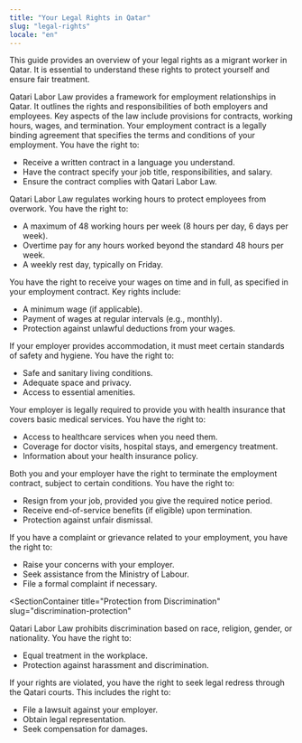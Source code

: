 ```yaml
---
title: "Your Legal Rights in Qatar"
slug: "legal-rights"
locale: "en"
---
```


This guide provides an overview of your legal rights as a migrant worker in Qatar. It is essential to understand these rights to protect yourself and ensure fair treatment.

<SectionContainer title="Introduction to Qatari Labor Law" slug="introduction">
  Qatari Labor Law provides a framework for employment relationships in Qatar.
  It outlines the rights and responsibilities of both employers and employees.
  Key aspects of the law include provisions for contracts, working hours, wages,
  and termination.
</SectionContainer>

<SectionContainer title="Employment Contract Rights" slug="contract-rights">
  Your employment contract is a legally binding agreement that specifies the
  terms and conditions of your employment. You have the right to:
  <ul>
    <li>Receive a written contract in a language you understand.</li>
    <li>
      Have the contract specify your job title, responsibilities, and salary.
    </li>
    <li>Ensure the contract complies with Qatari Labor Law.</li>
  </ul>
</SectionContainer>

<SectionContainer title="Working Hours and Overtime" slug="working-hours">
  Qatari Labor Law regulates working hours to protect employees from overwork.
  You have the right to:
  <ul>
    <li>
      A maximum of 48 working hours per week (8 hours per day, 6 days per week).
    </li>
    <li>
      Overtime pay for any hours worked beyond the standard 48 hours per week.
    </li>
    <li>A weekly rest day, typically on Friday.</li>
  </ul>
</SectionContainer>

<SectionContainer title="Wages and Payment" slug="wages-payment">
  You have the right to receive your wages on time and in full, as specified in
  your employment contract. Key rights include:
  <ul>
    <li>A minimum wage (if applicable).</li>
    <li>Payment of wages at regular intervals (e.g., monthly).</li>
    <li>Protection against unlawful deductions from your wages.</li>
  </ul>
</SectionContainer>

<SectionContainer title="Accommodation Rights" slug="accommodation-rights">
  If your employer provides accommodation, it must meet certain standards of
  safety and hygiene. You have the right to:
  <ul>
    <li>Safe and sanitary living conditions.</li>
    <li>Adequate space and privacy.</li>
    <li>Access to essential amenities.</li>
  </ul>
</SectionContainer>

<SectionContainer title="Healthcare Rights" slug="healthcare-rights">
  Your employer is legally required to provide you with health insurance that
  covers basic medical services. You have the right to:
  <ul>
    <li>Access to healthcare services when you need them.</li>
    <li>
      Coverage for doctor visits, hospital stays, and emergency treatment.
    </li>
    <li>Information about your health insurance policy.</li>
  </ul>
</SectionContainer>

<SectionContainer title="Right to End Employment" slug="termination-rights">
  Both you and your employer have the right to terminate the employment
  contract, subject to certain conditions. You have the right to:
  <ul>
    <li>Resign from your job, provided you give the required notice period.</li>
    <li>Receive end-of-service benefits (if eligible) upon termination.</li>
    <li>Protection against unfair dismissal.</li>
  </ul>
</SectionContainer>

<SectionContainer title="Grievance Procedures" slug="grievance-procedures">
  If you have a complaint or grievance related to your employment, you have the
  right to:
  <ul>
    <li>Raise your concerns with your employer.</li>
    <li>Seek assistance from the Ministry of Labour.</li>
    <li>File a formal complaint if necessary.</li>
  </ul>
</SectionContainer>

<SectionContainer
  title="Protection from Discrimination"
  slug="discrimination-protection"
>
  Qatari Labor Law prohibits discrimination based on race, religion, gender, or
  nationality. You have the right to:
  <ul>
    <li>Equal treatment in the workplace.</li>
    <li>Protection against harassment and discrimination.</li>
  </ul>
</SectionContainer>

<SectionContainer title="Access to Justice" slug="access-to-justice">
  If your rights are violated, you have the right to seek legal redress through
  the Qatari courts. This includes the right to:
  <ul>
    <li>File a lawsuit against your employer.</li>
    <li>Obtain legal representation.</li>
    <li>Seek compensation for damages.</li>
  </ul>
</SectionContainer>
